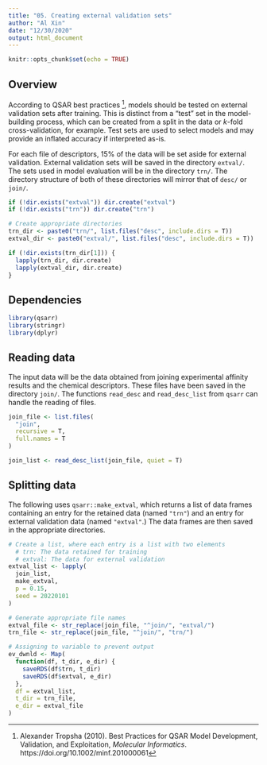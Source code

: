 ```yaml
---
title: "05. Creating external validation sets"
author: "Al Xin"
date: "12/30/2020"
output: html_document
---
```


```r
knitr::opts_chunk$set(echo = TRUE)
```

## Overview

According to QSAR best practices [^1], models should be tested on external validation sets after training. This is distinct from a "test" set in the model-building process, which can be created from a split in the data or *k*-fold cross-validation, for example. Test sets are used to select models and may provide an inflated accuracy if interpreted as-is. 

For each file of descriptors, 15% of the data will be set aside for external validation. External validation sets will be saved in the directory `extval/`. The sets used in model evaluation will be in the directory `trn/`. The directory structure of both of these directories will mirror that of `desc/` or `join/`. 

```r
if (!dir.exists("extval")) dir.create("extval")
if (!dir.exists("trn")) dir.create("trn")

# Create appropriate directories
trn_dir <- paste0("trn/", list.files("desc", include.dirs = T))
extval_dir <- paste0("extval/", list.files("desc", include.dirs = T))

if (!dir.exists(trn_dir[1])) {
  lapply(trn_dir, dir.create)
  lapply(extval_dir, dir.create)
}
```

## Dependencies

```r
library(qsarr)
library(stringr)
library(dplyr)
```

## Reading data

The input data will be the data obtained from joining experimental affinity results and the chemical descriptors. These files have been saved in the directory `join/`. The functions `read_desc` and `read_desc_list` from `qsarr` can handle the reading of files.

```r
join_file <- list.files(
  "join", 
  recursive = T, 
  full.names = T
)

join_list <- read_desc_list(join_file, quiet = T)
```

## Splitting data

The following uses `qsarr::make_extval`, which returns a list of data frames containing an entry for the retained data (named `"trn"`) and an entry for external validation data (named `"extval"`.) The data frames are then saved in the appropriate directories. 

```r
# Create a list, where each entry is a list with two elements
  # trn: The data retained for training
  # extval: The data for external validation
extval_list <- lapply(
  join_list, 
  make_extval, 
  p = 0.15, 
  seed = 20220101
)

# Generate appropriate file names
extval_file <- str_replace(join_file, "^join/", "extval/")
trn_file <- str_replace(join_file, "^join/", "trn/")

# Assigning to variable to prevent output
ev_dwnld <- Map(
  function(df, t_dir, e_dir) {
    saveRDS(df$trn, t_dir)
    saveRDS(df$extval, e_dir)
  }, 
  df = extval_list, 
  t_dir = trn_file, 
  e_dir = extval_file
)
```

[^1]: Alexander Tropsha (2010). Best Practices for QSAR Model Development, Validation, and Exploitation, *Molecular Informatics*. https://doi.org/10.1002/minf.201000061

